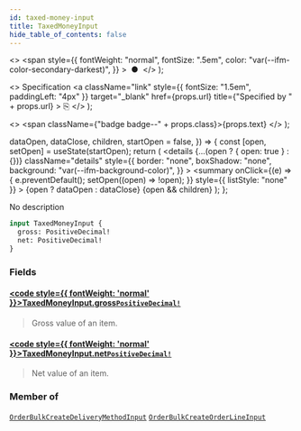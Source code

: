 ```yaml
---
id: taxed-money-input
title: TaxedMoneyInput
hide_table_of_contents: false
---
```


  <>
    <span
      style={{
        fontWeight: "normal",
        fontSize: ".5em",
        color: "var(--ifm-color-secondary-darkest)",
      }}
    >
      &nbsp;●&nbsp;
    </span>
  </>
);

  <>
    Specification
    <a
      className="link"
      style={{ fontSize: "1.5em", paddingLeft: "4px" }}
      target="\_blank"
      href={props.url}
      title={"Specified by " + props.url}
    >
      ⎘
    </a>
  </>
);

  <>
    <span className={"badge badge--" + props.class}>{props.text}</span>
  </>
);


  dataOpen,
  dataClose,
  children,
  startOpen = false,
}) => {
  const [open, setOpen] = useState(startOpen);
  return (
    <details
      {...(open ? { open: true } : {})}
      className="details"
      style={{
        border: "none",
        boxShadow: "none",
        background: "var(--ifm-background-color)",
      }}
    >
      <summary
        onClick={(e) => {
          e.preventDefault();
          setOpen((open) => !open);
        }}
        style={{ listStyle: "none" }}
      >
        {open ? dataOpen : dataClose}
      </summary>
      {open && children}
    </details>
  );
};

No description

```graphql
input TaxedMoneyInput {
  gross: PositiveDecimal!
  net: PositiveDecimal!
}
```

### Fields

#### [<code style={{ fontWeight: 'normal' }}>TaxedMoneyInput.<b>gross</b></code>](#)<Bullet />[`PositiveDecimal!`](../../../api-reference/miscellaneous/scalars/positive-decimal) <Badge class="secondary" text="non-null"/> <Badge class="secondary" text="scalar"/>

> Gross value of an item.

#### [<code style={{ fontWeight: 'normal' }}>TaxedMoneyInput.<b>net</b></code>](#)<Bullet />[`PositiveDecimal!`](../../../api-reference/miscellaneous/scalars/positive-decimal) <Badge class="secondary" text="non-null"/> <Badge class="secondary" text="scalar"/>

> Net value of an item.

### Member of

[`OrderBulkCreateDeliveryMethodInput`](../../../api-reference/orders/inputs/order-bulk-create-delivery-method-input) <Badge class="secondary" text="input"/><Bullet />[`OrderBulkCreateOrderLineInput`](../../../api-reference/orders/inputs/order-bulk-create-order-line-input) <Badge class="secondary" text="input"/>
